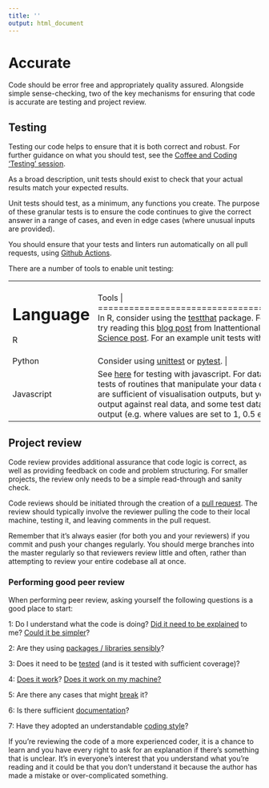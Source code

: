 ```yaml
---
title: ''
output: html_document
---
```


# Accurate {#accurate}

Code should be error free and appropriately quality assured. Alongside simple sense-checking, two of the key mechanisms for ensuring that code is accurate are testing and project review.

## Testing {#unittest}

Testing our code helps to ensure that it is both correct and robust. For further guidance on what you should test, see the [Coffee and Coding 'Testing' session][221].

As a broad description, unit tests should exist to check that your actual results match your expected results.

Unit tests should test, as a minimum, any functions you create. The purpose of these granular tests is to ensure the code continues to give the correct answer in a range of cases, and even in edge cases (where unusual inputs are provided). 

You should ensure that your tests and linters run automatically on all pull requests, using [Github Actions](https://help.github.com/en/actions/automating-your-workflow-with-github-actions).

There are a number of tools to enable unit testing:

+---------------+--------------------------------------------------------+
| Language      | Tools                                  | 
+===============+========================================================+
| R             | In R, consider using the [testthat][222] package. For an introduction to using testthat, try reading this [blog post][223] from Inattentional Coffee or this [Towards Data Science post][224]. For an example unit tests within a project, see [here][225]. |
+---------------+--------------------------------------------------------+
| Python        | Consider using [unittest](https://docs.python.org/3/library/unittest.html) or [pytest](https://docs.pytest.org/en/latest/). |
+---------------+--------------------------------------------------------+
| Javascript    | See [here](http://busypeoples.github.io/post/testing-d3-with-jasmine/) for testing with javascript. For data vis in Javascript, you need unit tests of routines that manipulate your data or data structures.  Visual checks are sufficient of visualisation outputs, but you must make visual checks of the output against real data, and some test datasets that produce predictable output (e.g. where values are set to 1, 0.5 etc.). |
+---------------+--------------------------------------------------------+

[223]:https://katherinemwood.github.io/post/testthat/
[224]:https://towardsdatascience.com/unit-testing-in-r-68ab9cc8d211
[225]:https://github.com/RobinL/costmodelr/tree/master/tests
[222]: https://github.com/r-lib/testthat
[221]: https://github.com/moj-analytical-services/coffee-and-coding-public/tree/master/2019-12-06%20Testing%20as%20part%20of%20an%20Analytical%20Project


## Project review {#review}

Code review provides additional assurance that code logic is correct, as well as providing feedback on code and problem structuring. For smaller projects, the review only needs to be a simple read-through and sanity check.

Code reviews should be initiated through the creation of a [pull request](#flow). The review should typically involve the reviewer pulling the code to their local machine, testing it, and leaving comments in the pull request. 

Remember that it’s always easier (for both you and your reviewers) if you commit and push your changes regularly. You should merge branches into the master regularly so that reviewers review little and often, rather than attempting to review your entire codebase all at once. 

### Performing good peer review {-}

When performing peer review, asking yourself the following questions is a good place to start:

1: Do I understand what the code is doing? [Did it need to be explained](#ccc) to me? [Could it be simpler](#ccc)?

2: Are they using [packages / libraries sensibly](#defaults)?

3: Does it need to be [tested](#unittest) (and is it tested with sufficient coverage)?

4: [Does it work](#ccc)? [Does it work on my machine?](#projdep)

5: Are there any cases that might [break](#unittest) it?

6: Is there sufficient [documentation](#readme)?

7: Have they adopted an understandable [coding style](#style)?

If you're reviewing the code of a more experienced coder, it is a chance to learn and you have every right to ask for an explanation if there's something that is unclear.  It's in everyone's interest that you understand what you're reading and it could be that you don't understand it because the author has made a mistake or over-complicated something.



